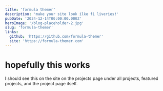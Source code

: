 ```yaml
---
title: 'formula themer'
description: 'make your site look ilke f1 liveries!'
pubDate: '2024-12-14T00:00:00.000Z'
heroImage: '/blog-placeholder-2.jpg'
slug: 'formula-themer'
links:
  github: 'https://github.com/formula-themer'
  site: 'https://formula-themer.com'
---
```


# hopefully this works

I should see this on the site on the projects page under all projects, featured projects, and the project page itself.
